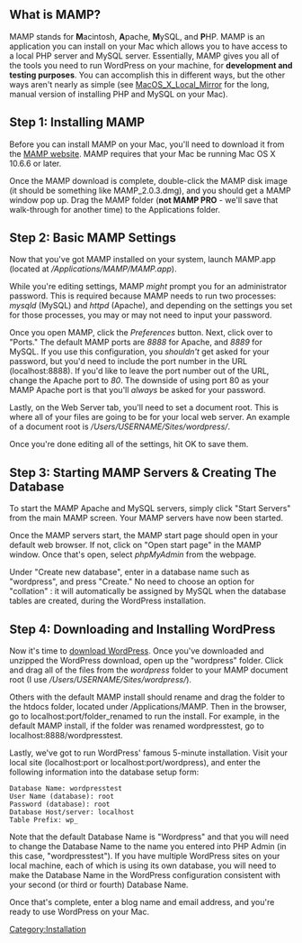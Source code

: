 == What is MAMP? ==
MAMP stands for '''M'''acintosh, '''A'''pache, '''M'''ySQL, and '''P'''HP. MAMP is an application you can install on your Mac which allows you to have access to a local PHP server and MySQL server. Essentially, MAMP gives you all of the tools you need to run WordPress on your machine, for '''development and testing purposes'''. You can accomplish this in different ways, but the other ways aren't nearly as simple (see [[MacOS_X_Local_Mirror]] for the long, manual version of installing PHP and MySQL on your Mac).

== Step 1: Installing MAMP ==
Before you can install MAMP on your Mac, you'll need to download it from the [http://www.mamp.info/en/downloads/index.html MAMP website]. MAMP requires that your Mac be running Mac OS X 10.6.6 or later.

Once the MAMP download is complete, double-click the MAMP disk image (it should be something like MAMP_2.0.3.dmg), and you should get a MAMP window pop up. Drag the MAMP folder ('''not MAMP PRO''' - we'll save that walk-through for another time) to the Applications folder.

== Step 2: Basic MAMP Settings ==
Now that you've got MAMP installed on your system, launch MAMP.app (located at ''/Applications/MAMP/MAMP.app''). 

While you're editing settings, MAMP ''might'' prompt you for an administrator password. This is required because MAMP needs to run two processes: ''mysqld'' (MySQL) and ''httpd'' (Apache), and depending on the settings you set for those processes, you may or may not need to input your password.

Once you open MAMP, click the ''Preferences'' button. Next, click over to "Ports." The default MAMP ports are ''8888'' for Apache, and ''8889'' for MySQL. If you use this configuration, you ''shouldn't'' get asked for your password, but you'd need to include the port number in the URL (localhost:8888). If you'd like to leave the port number out of the URL, change the Apache port to ''80''. The downside of using port 80 as your MAMP Apache port is that you'll ''always'' be asked for your password.

Lastly, on the Web Server tab, you'll need to set a document root. This is where all of your files are going to be for your local web server. An example of a document root is ''/Users/USERNAME/Sites/wordpress/''.

Once you're done editing all of the settings, hit OK to save them.

== Step 3: Starting MAMP Servers & Creating The Database ==

To start the MAMP Apache and MySQL servers, simply click "Start Servers" from the main MAMP screen. Your MAMP servers have now been started.

Once the MAMP servers start, the MAMP start page should open in your default web browser. If not, click on "Open start page" in the MAMP window. Once that's open, select ''phpMyAdmin'' from the webpage. 

Under "Create new database", enter in a database name such as "wordpress", and press "Create." No need to choose an option for "collation"  : it will automatically be assigned by MySQL when the database tables are created, during the WordPress installation.

== Step 4: Downloading and Installing WordPress ==

Now it's time to [http://wordpress.org/download download WordPress]. Once you've downloaded and unzipped the WordPress download, open up the "wordpress" folder. Click and drag all of the files from the ''wordpress'' folder to your MAMP document root (I use ''/Users/USERNAME/Sites/wordpress/'').  

Others with the default MAMP install should rename and drag the folder to the htdocs folder, located under /Applications/MAMP. Then in the browser, go to localhost:port/folder_renamed to run the install. For example, in the default MAMP install, if the folder was renamed wordpresstest, go to localhost:8888/wordpresstest.

Lastly, we've got to run WordPress' famous 5-minute installation. Visit your local site (localhost:port or localhost:port/wordpress), and enter the following information into the database setup form:

<pre>
Database Name: wordpresstest
User Name (database): root
Password (database): root
Database Host/server: localhost
Table Prefix: wp_
</pre>

Note that the default Database Name is "Wordpress" and that you will need to change the Database Name to the name you entered into PHP Admin (in this case, "wordpresstest"). If you have multiple WordPress sites on your local machine, each of which is using its own database, you will need to make the Database Name in the WordPress configuration consistent with your second (or third or fourth) Database Name.   
 
Once that's complete, enter a blog name and email address, and you're ready to use WordPress on your Mac. 


[[Category:Installation]]